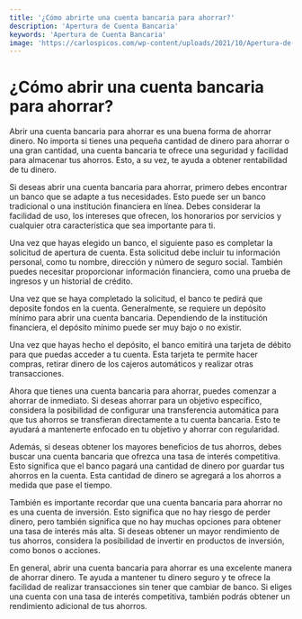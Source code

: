 ```yaml
---
title: '¿Cómo abrirte una cuenta bancaria para ahorrar?'
description: 'Apertura de Cuenta Bancaria'
keywords: 'Apertura de Cuenta Bancaria'
image: 'https://carlospicos.com/wp-content/uploads/2021/10/Apertura-de-cunetas-bancarias-en-Uruguay-y-Estados-Unidos.jpg'
---
```


 

# ¿Cómo abrir una cuenta bancaria para ahorrar?

Abrir una cuenta bancaria para ahorrar es una buena forma de ahorrar dinero. No importa si tienes una pequeña cantidad de dinero para ahorrar o una gran cantidad, una cuenta bancaria te ofrece una seguridad y facilidad para almacenar tus ahorros. Esto, a su vez, te ayuda a obtener rentabilidad de tu dinero.

Si deseas abrir una cuenta bancaria para ahorrar, primero debes encontrar un banco que se adapte a tus necesidades. Esto puede ser un banco tradicional o una institución financiera en línea. Debes considerar la facilidad de uso, los intereses que ofrecen, los honorarios por servicios y cualquier otra característica que sea importante para ti.

Una vez que hayas elegido un banco, el siguiente paso es completar la solicitud de apertura de cuenta. Esta solicitud debe incluir tu información personal, como tu nombre, dirección y número de seguro social. También puedes necesitar proporcionar información financiera, como una prueba de ingresos y un historial de crédito.

<ImageAdd source="https://www.nerdwallet.com/assets/blog/wp-content/uploads/2015/11/TD-bank-checking-account-review-story.jpg"/>

Una vez que se haya completado la solicitud, el banco te pedirá que deposite fondos en la cuenta. Generalmente, se requiere un depósito mínimo para abrir una cuenta bancaria. Dependiendo de la institución financiera, el depósito mínimo puede ser muy bajo o no existir.

Una vez que hayas hecho el depósito, el banco emitirá una tarjeta de débito para que puedas acceder a tu cuenta. Esta tarjeta te permite hacer compras, retirar dinero de los cajeros automáticos y realizar otras transacciones.

Ahora que tienes una cuenta bancaria para ahorrar, puedes comenzar a ahorrar de inmediato. Si deseas ahorrar para un objetivo específico, considera la posibilidad de configurar una transferencia automática para que tus ahorros se transfieran directamente a tu cuenta bancaria. Esto te ayudará a mantenerte enfocado en tu objetivo y ahorrar con regularidad. 

<ImageAdd source="https://www.billingsfcu.org/wp-content/uploads/Savings.jpg"/>

Además, si deseas obtener los mayores beneficios de tus ahorros, debes buscar una cuenta bancaria que ofrezca una tasa de interés competitiva. Esto significa que el banco pagará una cantidad de dinero por guardar tus ahorros en la cuenta. Esta cantidad de dinero se agregará a los ahorros a medida que pase el tiempo.

También es importante recordar que una cuenta bancaria para ahorrar no es una cuenta de inversión. Esto significa que no hay riesgo de perder dinero, pero también significa que no hay muchas opciones para obtener una tasa de interés más alta. Si deseas obtener un mayor rendimiento de tus ahorros, considera la posibilidad de invertir en productos de inversión, como bonos o acciones.

<ImageAdd source="https://thumbor.forbes.com/thumbor/fit-in/900x510/https://www.forbes.com/advisor/wp-content/uploads/2020/07/what-investing-e1595962588896.jpg"/>

En general, abrir una cuenta bancaria para ahorrar es una excelente manera de ahorrar dinero. Te ayuda a mantener tu dinero seguro y te ofrece la facilidad de realizar transacciones sin tener que cambiar de banco. Si eliges una cuenta con una tasa de interés competitiva, también podrás obtener un rendimiento adicional de tus ahorros.